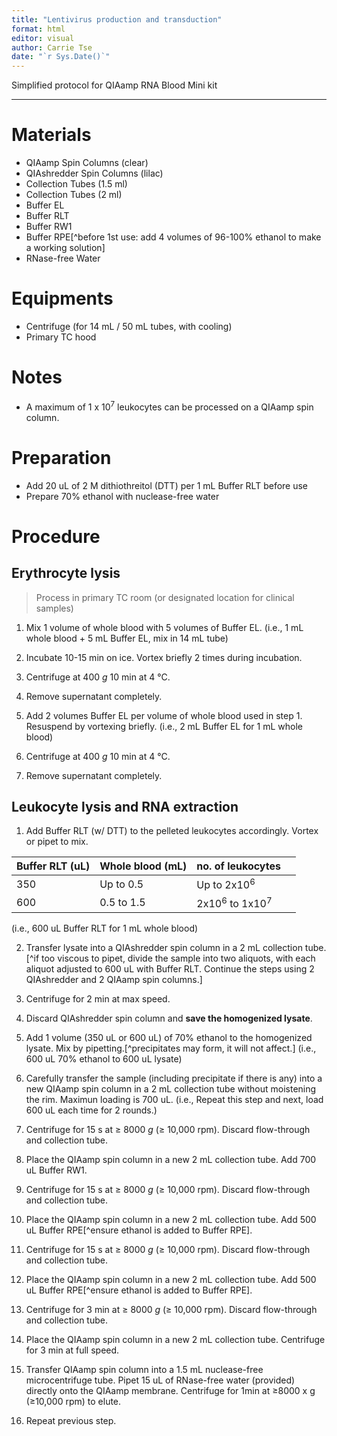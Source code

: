 ```yaml
---
title: "Lentivirus production and transduction"
format: html
editor: visual
author: Carrie Tse
date: "`r Sys.Date()`"
---
```


Simplified protocol for QIAamp RNA Blood Mini kit

------------------------------------------------------------------------

# Materials

-   QIAamp Spin Columns (clear)\
-   QIAshredder Spin Columns (lilac)\
-   Collection Tubes (1.5 ml)\
-   Collection Tubes (2 ml)\
-   Buffer EL
-   Buffer RLT
-   Buffer RW1
-   Buffer RPE\[\^before 1st use: add 4 volumes of 96-100% ethanol to make a working solution\]
-   RNase-free Water

# Equipments

-   Centrifuge (for 14 mL / 50 mL tubes, with cooling)
-   Primary TC hood \newpage

# Notes

-   A maximum of 1 x 10^7^ leukocytes can be processed on a QIAamp spin column.

# Preparation

-   Add 20 uL of 2 M dithiothreitol (DTT) per 1 mL Buffer RLT before use
- Prepare 70% ethanol with nuclease-free water 

# Procedure

## Erythrocyte lysis

> Process in primary TC room (or designated location for clinical samples)

1.  Mix 1 volume of whole blood with 5 volumes of Buffer EL. (i.e., 1 mL whole blood + 5 mL Buffer EL, mix in 14 mL tube)

2.  Incubate 10-15 min on ice. Vortex briefly 2 times during incubation.

3.  Centrifuge at 400 *g* 10 min at 4 °C.

4.  Remove supernatant completely.

5.  Add 2 volumes Buffer EL per volume of whole blood used in step 1. Resuspend by vortexing briefly. (i.e., 2 mL Buffer EL for 1 mL whole blood)

6.  Centrifuge at 400 *g* 10 min at 4 °C.

7.  Remove supernatant completely.

## Leukocyte lysis and RNA extraction

1.  Add Buffer RLT (w/ DTT) to the pelleted leukocytes accordingly. Vortex or pipet to mix.

| Buffer RLT (uL) | Whole blood (mL) | no. of leukocytes  |     |
|-----------------|------------------|--------------------|-----|
| 350             | Up to 0.5        | Up to 2x10^6^      |     |
| 600             | 0.5 to 1.5       | 2x10^6^ to 1x10^7^ |     |

(i.e., 600 uL Buffer RLT for 1 mL whole blood)

2.  Transfer lysate into a QIAshredder spin column in a 2 mL collection tube.\[\^if too viscous to pipet, divide the sample into two aliquots, with each aliquot adjusted to 600 uL with Buffer RLT. Continue the steps using 2 QIAshredder and 2 QIAamp spin columns.\]

3.  Centrifuge for 2 min at max speed.

4.  Discard QIAshredder spin column and **save the homogenized lysate**.

5.  Add 1 volume (350 uL or 600 uL) of 70% ethanol to the homogenized lysate. Mix by pipetting.\[\^precipitates may form, it will not affect.\] (i.e., 600 uL 70% ethanol to 600 uL lysate)

6.  Carefully transfer the sample (including precipitate if there is any) into a new QIAamp spin column in a 2 mL collection tube without moistening the rim. Maximun loading is 700 uL. (i.e., Repeat this step and next, load 600 uL each time for 2 rounds.)

7.  Centrifuge for 15 s at ≥ 8000 *g* (≥ 10,000 rpm). Discard flow-through and collection tube.

8.  Place the QIAamp spin column in a new 2 mL collection tube. Add 700 uL Buffer RW1.

9.  Centrifuge for 15 s at ≥ 8000 *g* (≥ 10,000 rpm). Discard flow-through and collection tube.

10. Place the QIAamp spin column in a new 2 mL collection tube. Add 500 uL Buffer RPE\[\^ensure ethanol is added to Buffer RPE\].

11. Centrifuge for 15 s at ≥ 8000 *g* (≥ 10,000 rpm). Discard flow-through and collection tube.

12. Place the QIAamp spin column in a new 2 mL collection tube. Add 500 uL Buffer RPE\[\^ensure ethanol is added to Buffer RPE\].

13. Centrifuge for 3 min at ≥ 8000 *g* (≥ 10,000 rpm). Discard flow-through and collection tube.

14. Place the QIAamp spin column in a new 2 mL collection tube. Centrifuge for 3 min at full speed.

15. Transfer QIAamp spin column into a 1.5 mL nuclease-free microcentrifuge tube. Pipet 15 uL of RNase-free water (provided) directly onto the QIAamp membrane. Centrifuge for 1min at ≥8000 x g (≥10,000 rpm) to elute.

16. Repeat previous step.


